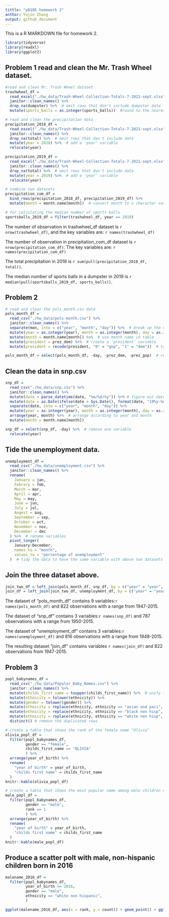 ```yaml
---
tittle: "p8105 homework 2"
anthor: Yujin Zhang
output: github_document
---
```


This is a R MARKDOWN file for homework 2.

```r
library(tidyverse)
library(readxl)
library(ggplot2)
```

## Problem 1 read and clean the Mr. Trash Wheel dataset.
```r
#read and clean Mr. Trash Wheel dataset
trashwheel_df = 
  read_excel("./hw_data/Trash-Wheel-Collection-Totals-7-2021-sept.xlsx", range = "A2:N574") %>% 
  janitor::clean_names() %>% 
  drop_na(dumpster) %>%  # omit rows that don't include dumpster data
  mutate(sports_balls = as.integer(sports_balls))  #round to the nearest integer

# read and clean the precipitation data
precipitation_2018_df =
  read_excel("./hw_data/Trash-Wheel-Collection-Totals-7-2021-sept.xlsx", sheet = "2018 Precipitation", range = "A2:B14") %>%
  janitor::clean_names() %>%
  drop_na(total) %>%  # omit rows that don't include data
  mutate(year = 2018) %>%  # add a 'year' variable
  relocate(year)

precipitation_2019_df = 
  read_excel("./hw_data/Trash-Wheel-Collection-Totals-7-2021-sept.xlsx", sheet = "2019 Precipitation", range = "A2:B14") %>%
  janitor::clean_names() %>%
  drop_na(total) %>%  # omit rows that don't include data
  mutate(year = 2019) %>%  # add a 'year' variable
  relocate(year)

# combine two datasets
precipitation_com_df = 
  bind_rows(precipitation_2018_df, precipitation_2019_df) %>% 
  mutate(month = month.name[month])  # convert month to a character variable
```

```r
# for calculating the median number of sports balls
sportsballs_2019_df = filter(trashwheel_df, year == 2019)
```

The number of observation in trashwheel_df dataset is `r nrow(trashwheel_df)`, and the key variables are: `r names(trashwheel_df)`

The number of observation in precipitation_com_df dataset is `r nrow(precipitation_com_df)`. The key variables are: `r names(precipitation_com_df)`

The total precipitation in 2018 is `r sum(pull(precipitation_2018_df, total))`. 

The median number of sports balls in a dumpster in 2019 is `r median(pull(sportsballs_2019_df, sports_balls))`.



## Problem 2
```r
# read and clean the pols_month.csv data
pols_month_df = 
  read_csv("./hw_data/pols-month.csv") %>% 
  janitor::clean_names() %>%
  separate(mon, into = c("year", "month", "day")) %>%  # break up the variable 'mon' 
  mutate(year = as.integer(year), month = as.integer(month), day = as.integer(day)) %>%  # transfer the variables to integer
  mutate(month = month.name[month]) %>%  # use month name in table
  mutate(president = prez_dem) %>%  # create a 'president' variable
  mutate(president = recode(president, "0" = "gop", "1" = "dem"))  # take values for variable

pols_month_df = select(pols_month_df, -day, -prez_dem, -prez_gop)  # remove three variables
```


## Clean the data in snp.csv
```r
snp_df =
  read_csv("./hw_data/snp.csv") %>%
  janitor::clean_names() %>%
  mutate(date = parse_datetime(date, "%m/%d/%y")) %>% # figure out date in another formula
  mutate(date = as.Date(ifelse(date > Sys.Date(), format(date, "19%y-%m-%d"), format(date)))) %>%  # correct wrong 'year' numbers
  separate(date, into = c("year", "month", "day")) %>% 
  mutate(year = as.integer(year), month = as.integer(month), day = as.integer(day)) %>% 
  arrange(year, month) %>%  # arrange according to year and month
  mutate(month = month.name[month]) 

snp_df = select(snp_df, -day) %>%  # remove one variable
  relocate(year)

```

## Tide the unemployment data.
```r
unemployment_df = 
  read_csv("./hw_data/unemployment.csv") %>% 
  janitor::clean_names() %>% 
  rename(
    January = jan,
    Febrary = feb,
    March = mar,
    April = apr,
    May = may,
    June = jun,
    July = jul,
    Augest = aug,
    September = sep,
    October = oct,
    November = nov,
    December = dec
  ) %>%  # rename variables
  pivot_longer(
    January:December,
    names_to = "month",
    values_to = "percentage of unemployment"
  )  # tidy the data to have the same variable with above two datasets
```

## Join the three dataset above.
```r
join_two_df = left_join(pols_month_df, snp_df, by = c("year" = "year", "month" = "month")) 
join_df = left_join(join_two_df, unemployment_df, by = c("year" = "year", "month" = "month"))
```

The dataset of "pols_month_df" contains 9 variables:`r names(pols_month_df)` and 822 observations with a range from 1947-2015.

The dataset of "snp_df" contains 3 variables:`r names(snp_df)` and 787 observations with a range from 1950-2015.

The dataset of "unemployment_df" contains 3 variables:`r names(unemployment_df)` and 816 observations with a range from 1948-2015.

The resulting dataset "join_df" contains variables `r names(join_df)` and 822 observations from 1947-2015.


## Problem 3
```r
popl_babynames_df =
  read_csv("./hw_data/Popular_Baby_Names.csv") %>% 
  janitor::clean_names() %>%
  mutate(childs_first_name = toupper(childs_first_name)) %>%  # unify the data format
  mutate(ethnicity = tolower(ethnicity)) %>% 
  mutate(gender = tolower(gender)) %>% 
  mutate(ethnicity = replace(ethnicity, ethnicity == "asian and paci", "asian and pacific islander")) %>% 
  mutate(ethnicity = replace(ethnicity, ethnicity == "black non hisp", "black non hispanic")) %>%
  mutate(ethnicity = replace(ethnicity, ethnicity == "white non hisp", "white non hispanic")) %>%
  distinct() # remove the duplicated rows

# create a table that shows the rank of the female name "Olivia"
olivia_popl_df =
  filter(popl_babynames_df, 
         gender == "female",
         childs_first_name == "OLIVIA"
         ) %>% 
  arrange(year_of_birth) %>% 
  rename(
    "year of birth" = year_of_birth,
    "childs first name" = childs_first_name
  )
knitr::kable(olivia_popl_df)

# create a table that shows the most popular name among male children over time
male_popl_df =
  filter(popl_babynames_df,
         gender == "male",
         rank == 1
         ) %>% 
  arrange(year_of_birth) %>% 
  rename(
    "year of birth" = year_of_birth,
    "childs first name" = childs_first_name
  )
knitr::kable(male_popl_df)
```

## Produce a scatter polt with male, non-hispanic children born in 2016
```r
malename_2016_df = 
  filter(popl_babynames_df,
         year_of_birth == 2016,
         gender == "male",
         ethnicity == "white non hispanic",
         )

ggplot(malename_2016_df, aes(x = rank, y = count)) + geom_point() + ggtitle("names' rank with numbers of male, white non-hispanic children born in 2016")
```
